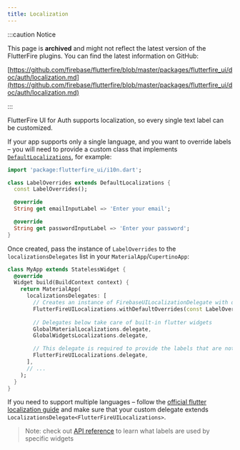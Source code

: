 ```yaml
---
title: Localization
---
```


:::caution Notice

This page is **archived** and might not reflect the latest version of the
FlutterFire plugins. You can find the latest information on GitHub:

[https://github.com/firebase/flutterfire/blob/master/packages/flutterfire_ui/doc/auth/localization.md](https://github.com/firebase/flutterfire/blob/master/packages/flutterfire_ui/doc/auth/localization.md)

:::

FlutterFire UI for Auth supports localization, so every single text label can be customized.

If your app supports only a single language, and you want to override labels – you will need to provide a custom class that implements [`DefaultLocalizations`](https://pub.dev/documentation/flutterfire_ui/latest/i10n/DefaultLocalizations-class.html),
for example:

```dart
import 'package:flutterfire_ui/i10n.dart';

class LabelOverrides extends DefaultLocalizations {
  const LabelOverrides();

  @override
  String get emailInputLabel => 'Enter your email';

  @override
  String get passwordInputLabel => 'Enter your password';
}
```

Once created, pass the instance of `LabelOverrides` to the `localizationsDelegates` list in your `MaterialApp`/`CupertinoApp`:

```dart
class MyApp extends StatelessWidget {
  @override
  Widget build(BuildContext context) {
    return MaterialApp(
      localizationsDelegates: [
        // Creates an instance of FirebaseUILocalizationDelegate with overridden labels
        FlutterFireUILocalizations.withDefaultOverrides(const LabelOverrides()),
        
        // Delegates below take care of built-in flutter widgets
        GlobalMaterialLocalizations.delegate,
        GlobalWidgetsLocalizations.delegate,

        // This delegate is required to provide the labels that are not overridden by LabelOverrides
        FlutterFireUILocalizations.delegate,
      ],
      // ...
    );
  }
}
```

If you need to support multiple languages – follow the [official flutter localization guide](https://docs.flutter.dev/development/accessibility-and-localization/internationalization#an-alternative-class-for-the-apps-localized-resources) 
and make sure that your custom delegate extends `LocalizationsDelegate<FlutterFireUILocalizations>`.

> Note: check out [API reference](https://pub.dev/documentation/flutterfire_ui/latest/index.html) to learn what labels are used by specific widgets
